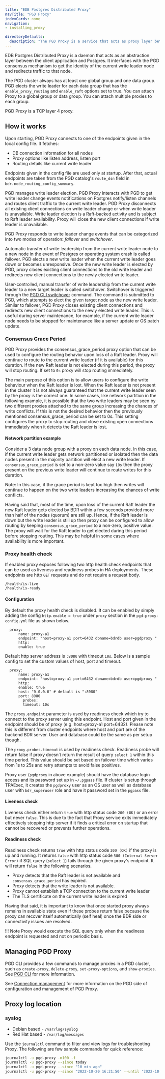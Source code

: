 ```yaml
---
title: "EDB Postgres Distributed Proxy"
navTitle: "PGD Proxy"
indexCards: none
navigation:
- installing_proxy

directoryDefaults:
  description: "The PGD Proxy is a service that acts as proxy layer between the client application and Postgres for your EDB Postgres Distributed cluster"
---
```


EDB Postgres Distributed Proxy is a daemon that acts as an abstraction layer between the client application and Postgres. It interfaces with the PGD consensus mechanism to get the identity of the current write leader node and redirects traffic to that node.

The PGD cluster always has at least one global group and one data group. PGD elects the write leader for each data group that has the `enable_proxy_routing` and `enable_raft` options set to true. You can attach Proxy to a global group or data group. You can attach multiple proxies to each group.

PGD Proxy is a TCP layer 4 proxy.

## How it works

Upon starting, PGD Proxy connects to one of the endpoints given in the local config file. It fetches:

-  DB connection information for all nodes
-  Proxy options like listen address, listen port
-  Routing details like current write leader

Endpoints given in the config file are used only at startup. After that, actual endpoints are taken from the PGD catalog's `route_dsn` field in `bdr.node_routing_config_summary`.


PGD manages write leader election. PGD Proxy interacts with PGD to get write leader change events notifications on Postgres notify/listen channels and routes client traffic to the current write leader. PGD Proxy disconnects all existing client connections on write leader change or when write leader is unavailable. Write leader election is a Raft-backed activity and is subject to Raft leader availability. Proxy will close the new client connections if write leader is unavailable.

PGD Proxy responds to write leader change events that can be categorized into two modes of operation: *failover* and *switchover*.

Automatic transfer of write leadership from the current write leader node to a new node in the event of Postgres or operating system crash is called failover. PGD elects a new write leader when the current write leader goes down or becomes unresponsive. Once the new write leader is elected by PGD, proxy closes existing client connections to the old write leader and redirects new client connections to the newly elected write leader.

User-controlled, manual transfer of write leadership from the current write leader to a new target leader is called switchover. Switchover is triggered through the [PGD CLI switchover](../cli/command_ref/pgd_switchover) command. The command is submitted to PGD, which attempts to elect the given target node as the new write leader. Similar to failover, PGD Proxy closes existing client connections and redirects new client connections to the newly elected write leader. This is useful during server maintenance, for example, if the current write leader node needs to be stopped for maintenance like a server update or OS patch update.

### Consensus Grace Period

PGD Proxy provides the consensus_grace_period proxy option that can be used to configure the routing behavior upon loss of a Raft leader. Proxy will continue to route to the current write leader (if it is available) for this duration. If the new Raft leader is not elected during this period, the proxy will stop routing. If set to `0s` proxy will stop routing immediately.

The main purpose of this option is to allow users to configure the write behaviour when the Raft leader is lost. When the Raft leader is not present in the cluster it is not always guaranteed that the current write leader seen by the proxy is the correct one. In some cases, like network partition in the following example, it is possible that the two write leaders may be seen by two different proxies attached to the same group increasing the chances of write conflicts. If this is not the desired behavior then the previously mentioned  consensus_grace_period can be set to 0s. This setting configures the proxy to stop routing and close existing open connections immediately when it detects the Raft leader is lost.

#### Network partition example

Consider a 3 data node group with a proxy on each data node. In this case, if the current write leader gets network partitioned or isolated then the data nodes present in the majority partition will elect a new write leader. If `consensus_grace_period` is set to a non-zero value say `10s` then the proxy present on the previous write leader will continue to route writes for this duration.

Note: In this case, if the grace period is kept too high then writes will continue to happen on the two write leaders increasing the chances of write conflicts.

Having said that, most of the time, upon loss of the current Raft leader the new Raft leader gets elected by BDR within a few seconds provided more than half of the nodes (quorum) are still up. Hence, if the Raft leader is down but the write leader is still up then proxy can be configured to allow routing by keeping `consensus_grace_period` to a non-zero, positive value. The proxy will wait for the Raft leader to get elected during this period before stopping routing. This may be helpful in some cases where availability is more important.

### Proxy health check

If enabled proxy exposes following two http health check endpoints that can be used as liveness and readiness probes in HA deployments. These endpoints are http `GET` requests and do not require a request body.
```
/health/is-live
/health/is-ready
```


#### Configuration

By default the proxy health check is disabled. It can be enabled by simply adding the config `http.enable = true` under `proxy` section in the `pgd-proxy-config.yml` file as shown below.
```
  proxy:
	  name: proxy-a1
	  endpoint: "host=proxy-a1 port=6432 dbname=bdrdb user=pgdproxy "
	  http:
  	  enable: true
```

Default http server address is `:8080` with timeout `10s`. Below is a sample config to set the custom values of host, port and timeout.
```
  proxy:
	  name: proxy-a1
	  endpoint: "host=proxy-a1 port=6432 dbname=bdrdb user=pgdproxy "
	  http:
  	  enable: true
  	  host: "0.0.0.0" # default is ":8080"
  	  port: 8080
	    probes:
  	    timeout: 10s
```

The `proxy.endpoint` parameter is used by readiness check which try to connect to the proxy server using this endpoint. Host and port given in the endpoint should be of proxy (e.g. host=proxy-a1 port=6432). Please note this is different from cluster endpoints where host and port are of the backend BDR server. User and database could be the same as per setup though.

The `proxy.probes.timeout` is used by readiness check. Readiness probe will return false if proxy doesn't return the result of query `select 1` within this time period. This value should be set based on failover time which varies from 1s to 25s and retry attempts to avoid false positives.

Proxy user (`pgdproxy` in above example) should have the database login access and its password set up in `~/.pgpass` file. If cluster is setup through TPAExec, it creates the `pgdproxy` user as an OS user as well as database user with `bdr_superuser` role and have it password set in the `pgpass` file.

#### Liveness check

Liveness check either return `true` with http status code `200 (OK)` or an error but never `false`. This is due to the fact that Proxy service exits immediately effectively stopping http server if it finds a critical error on startup that cannot be recovered or prevents further operations.

#### Readiness check

Readiness check returns `true` with http status code `200 (OK)` if the proxy is up and running. It returns `false` with http status code `500 (Internal Server Error)` if SQL query (`select 1`) fails through the given proxy's endpoint. It will return `false` in the following scenarios.
* Proxy detects that the Raft leader is not available and `consensus_grace_period` has expired.
* Proxy detects that the write leader is not available.
* Proxy cannot establish a TCP connection to the current write leader
* The TLS certificate on the current write leader is expired

Having that said, it is important to know that once started proxy always remains in available state even if these probes return false because the proxy can recover itself automatically (self heal) once the BDR side or connectivity issues are resolved.

!!! Note
    Proxy would execute the SQL query only when the readiness endpoint is requested and not on periodic basis.

## Managing PGD Proxy

PGD CLI provides a few commands to manage proxies in a PGD cluster, such as `create-proxy`, `delete-proxy`, `set-proxy-options`, and `show-proxies`. See [PGD CLI](../cli/command_ref) for more information.

See [Connection management](../routing) for more information on the PGD side of configuration and management of PGD Proxy.

## Proxy log location

### syslog

- Debian based - `/var/log/syslog`
- Red Hat based - `/var/log/messages`

Use the `journalctl` command to filter and view logs for troubleshooting Proxy. The following are few sample commands for quick reference:

```sh
journalctl -u pgd-proxy -n100 -f
journalctl -u pgd-proxy --since today
journalctl -u pgd-proxy --since "10 min ago"
journalctl -u pgd-proxy --since "2022-10-20 16:21:50" --until "2022-10-20 16:21:55"
```
